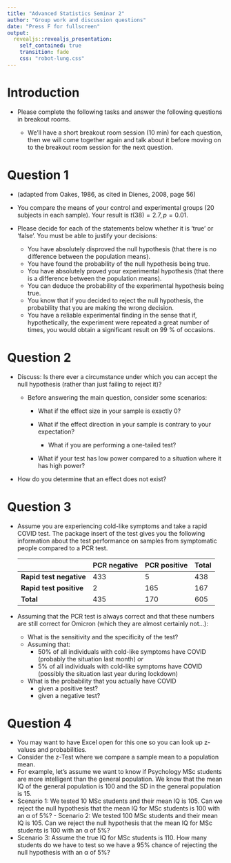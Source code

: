 ```yaml
---
title: "Advanced Statistics Seminar 2"
author: "Group work and discussion questions"
date: "Press F for fullscreen"
output: 
  revealjs::revealjs_presentation:
    self_contained: true
    transition: fade
    css: "robot-lung.css"
---  
```


# Introduction

-   Please complete the following tasks and answer the following questions in breakout rooms.

    -   We'll have a short breakout room session (10 min) for each question, then we will come together again and talk about it before moving on to the breakout room session for the next question.

# Question 1

- (adapted from Oakes, 1986, as cited in Dienes, 2008, page 56) 
- You compare the means of your control and experimental groups (20 subjects in each sample). Your result is $t(38) = 2.7, p = 0.01$. 

- Please decide for each of the statements below whether it is 'true' or 'false'. You must be able to justify your decisions:
    - You have absolutely disproved the null hypothesis (that there is no difference between the population means). 
    - You have found the probability of the null hypothesis being true. 
    - You have absolutely proved your experimental hypothesis (that there is a difference between the population means). 
    - You can deduce the probability of the experimental hypothesis being true. 
    - You know that if you decided to reject the null hypothesis, the probability that you are making the wrong decision. 
    - You have a reliable experimental finding in the sense that if, hypothetically, the experiment were repeated a great number of times, you would obtain a significant result on 99 % of occasions.

# Question 2

-   Discuss: Is there ever a circumstance under which you can accept the null hypothesis (rather than just failing to reject it)?

    -   Before answering the main question, consider some scenarios:

        -   What if the effect size in your sample is exactly 0?

        -   What if the effect direction in your sample is contrary to your expectation?

            -   What if you are performing a one-tailed test?

        -   What if your test has low power compared to a situation where it has high power?

-   How do you determine that an effect does not exist?

# Question 3

-   Assume you are experiencing cold-like symptoms and take a rapid COVID test. The package insert of the test gives you the following information about the test performance on samples from symptomatic people compared to a PCR test.

    |                         | PCR negative | PCR positive | Total |
    |-------------------------|--------------|--------------|-------|
    | **Rapid test negative** | 433          | 5            | 438   |
    | **Rapid test positive** | 2            | 165          | 167   |
    | **Total**                   | 435          | 170          | 605   |

- Assuming that the PCR test is always correct and that these numbers are still correct for Omicron (which they are almost certainly not...):
    - What is the sensitivity and the specificity of the test?
  - Assuming that:
    - 50% of all individuals with cold-like symptoms have COVID (probably the situation last month) *or*
    - 5% of all individuals with cold-like symptoms have COVID (possibly the situation last year during lockdown)
  - What is the probability that you actually have COVID
      - given a positive test?
      - given a negative test?
    


# Question 4

-   You may want to have Excel open for this one so you can look up z-values and probabilities.
- Consider the z-Test where we compare a sample mean to a population mean. 
- For example, let's assume we want to know if Psychology MSc students are more intelligent than the general population. We know that the mean IQ of the general population is 100 and the SD in the general population is 15. 
- Scenario 1: We tested 10 MSc students and their mean IQ is 105. Can we reject the null hypothesis that the mean IQ for MSc students is 100 with an α of 5%? - Scenario 2: We tested 100 MSc students and their mean IQ is 105. Can we reject the null hypothesis that the mean IQ for MSc students is 100 with an α of 5%? 
- Scenario 3: Assume the true IQ for MSc students is 110. How many students do we have to test so we have a 95% chance of rejecting the null hypothesis with an α of 5%?
